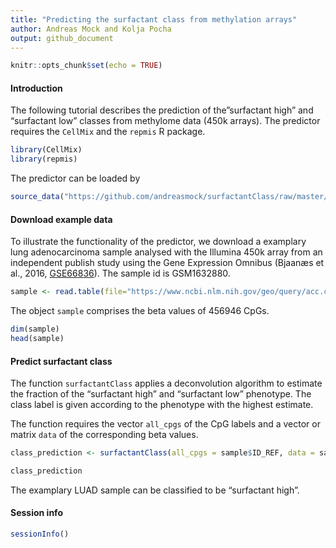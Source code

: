 ```yaml
---
title: "Predicting the surfactant class from methylation arrays"
author: Andreas Mock and Kolja Pocha
output: github_document
---
```


```r
knitr::opts_chunk$set(echo = TRUE)
```

#### Introduction

The following tutorial describes the prediction of the"surfactant high" and "surfactant low" classes from methylome data (450k arrays). The predictor requires the `CellMix` and the `repmis` R package.

```r
library(CellMix)
library(repmis)
```

The predictor can be loaded by

```r
source_data("https://github.com/andreasmock/surfactantClass/raw/master/surfactantClass.RData")
```


#### Download example data

To illustrate the functionality of the predictor, we download a examplary lung adenocarcinoma sample analysed with the Illumina 450k array from an independent publish study using the Gene Expression Omnibus (Bjaanæs et al., 2016, [GSE66836](https://www.ncbi.nlm.nih.gov/geo/query/acc.cgi?&acc=GSE66836)). The sample id is GSM1632880.

```r
sample <- read.table(file="https://www.ncbi.nlm.nih.gov/geo/query/acc.cgi?mode=raw&is_datatable=true&acc=GSM1632880&id=21811&db=GeoDb_blob124", sep="\t", header = TRUE)
```

The object `sample` comprises the beta values of 456946 CpGs.

```r
dim(sample)
head(sample)
```


#### Predict surfactant class 

The function `surfactantClass` applies a deconvolution algorithm to estimate the fraction of the "surfactant high" and "surfactant low" phenotype. The class label is given according to the phenotype with the highest estimate.

The function requires the vector `all_cpgs` of the CpG labels and a vector or matrix `data` of the corresponding beta values.

```r
class_prediction <- surfactantClass(all_cpgs = sample$ID_REF, data = sample$VALUE)
```

```r
class_prediction
```

The examplary LUAD sample can be classified to be "surfactant high".

#### Session info

```r
sessionInfo()
```

